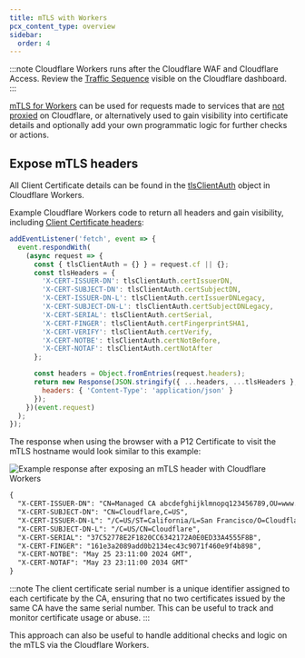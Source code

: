 ```yaml
---
title: mTLS with Workers
pcx_content_type: overview
sidebar:
  order: 4
---
```


:::note
Cloudflare Workers runs after the Cloudflare WAF and Cloudflare Access. Review the [Traffic Sequence](https://blog.cloudflare.com/traffic-sequence-which-product-runs-first/) visible on the Cloudflare dashboard.
:::

[mTLS for Workers](/workers/runtime-apis/bindings/mtls/) can be used for requests made to services that are [not proxied](/dns/manage-dns-records/reference/proxied-dns-records/#dns-only-records) on Cloudflare, or alternatively used to gain visibility into certificate details and optionally add your own programmatic logic for further checks or actions.

## Expose mTLS headers

All Client Certificate details can be found in the [tlsClientAuth](/workers/runtime-apis/request#incomingrequestcfproperties) object in Cloudflare Workers.

Example Cloudflare Workers code to return all headers and gain visibility, including [Client Certificate headers](/ssl/client-certificates/enable-mtls/#cloudflare-workers):

```js
addEventListener('fetch', event => {
  event.respondWith(
    (async request => {
      const { tlsClientAuth = {} } = request.cf || {};
      const tlsHeaders = {
        'X-CERT-ISSUER-DN': tlsClientAuth.certIssuerDN,
        'X-CERT-SUBJECT-DN': tlsClientAuth.certSubjectDN,
        'X-CERT-ISSUER-DN-L': tlsClientAuth.certIssuerDNLegacy,
        'X-CERT-SUBJECT-DN-L': tlsClientAuth.certSubjectDNLegacy,
        'X-CERT-SERIAL': tlsClientAuth.certSerial,
        'X-CERT-FINGER': tlsClientAuth.certFingerprintSHA1,
        'X-CERT-VERIFY': tlsClientAuth.certVerify,
        'X-CERT-NOTBE': tlsClientAuth.certNotBefore,
        'X-CERT-NOTAF': tlsClientAuth.certNotAfter
      };

      const headers = Object.fromEntries(request.headers);
      return new Response(JSON.stringify({ ...headers, ...tlsHeaders }, null, 2), {
        headers: { 'Content-Type': 'application/json' }
      });
    })(event.request)
  );
});
```

The response when using the browser with a P12 Certificate to visit the mTLS hostname would look similar to this example:

![Example response after exposing an mTLS header with Cloudflare Workers](~/assets/images/learning-paths/mtls/expose-mtls-workers.png)

```txt
{
  "X-CERT-ISSUER-DN": "CN=Managed CA abcdefghijklmnopq123456789,OU=www.cloudflare.com,O=Cloudflare\\, Inc.,L=San Francisco,ST=California,C=US",
  "X-CERT-SUBJECT-DN": "CN=Cloudflare,C=US",
  "X-CERT-ISSUER-DN-L": "/C=US/ST=California/L=San Francisco/O=Cloudflare, Inc./OU=www.cloudflare.com/CN=Managed CA abcdefghijklmnopq123456789",
  "X-CERT-SUBJECT-DN-L": "/C=US/CN=Cloudflare",
  "X-CERT-SERIAL": "37C52778E2F1820CC6342172A0E0ED33A4555F8B",
  "X-CERT-FINGER": "161e3a2089add0b2134ec43c9071f460e9f4b898",
  "X-CERT-NOTBE": "May 25 23:11:00 2024 GMT",
  "X-CERT-NOTAF": "May 23 23:11:00 2034 GMT"
}
```

:::note
The client certificate serial number is a unique identifier assigned to each certificate by the CA, ensuring that no two certificates issued by the same CA have the same serial number. This can be useful to track and monitor certificate usage or abuse.
:::

This approach can also be useful to handle additional checks and logic on the mTLS via the Cloudflare Workers.
